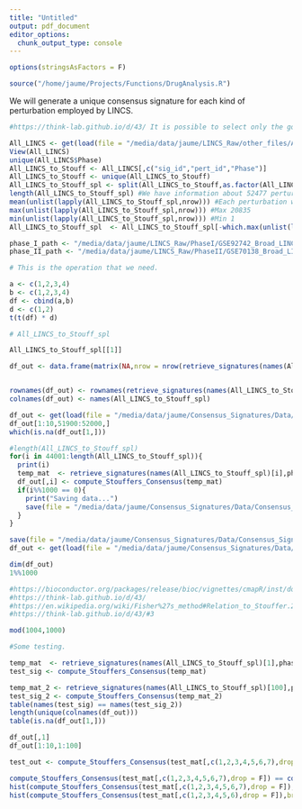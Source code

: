 ```yaml
---
title: "Untitled"
output: pdf_document
editor_options: 
  chunk_output_type: console
---
```


```r
options(stringsAsFactors = F)
```

```r
source("/home/jaume/Projects/Functions/DrugAnalysis.R")
```

We will generate a unique consensus signature for each kind of perturbation employed by LINCS.

```r
#https://think-lab.github.io/d/43/ It is possible to select only the gold signatures according to this site.

All_LINCS <- get(load(file = "/media/data/jaume/LINCS_Raw/other_files/All_LINCS_with_DB.Rda"))
View(All_LINCS)
unique(All_LINCS$Phase)
All_LINCS_to_Stouff <- All_LINCS[,c("sig_id","pert_id","Phase")]
All_LINCS_to_Stouff <- unique(All_LINCS_to_Stouff)
All_LINCS_to_Stouff_spl <- split(All_LINCS_to_Stouff,as.factor(All_LINCS_to_Stouff$pert_id))
length(All_LINCS_to_Stouff_spl) #We have information about 52477 perturbations. 
mean(unlist(lapply(All_LINCS_to_Stouff_spl,nrow))) #Each perturbation was associated to a mean of 11.27 signatures.
max(unlist(lapply(All_LINCS_to_Stouff_spl,nrow))) #Max 20835
min(unlist(lapply(All_LINCS_to_Stouff_spl,nrow))) #Min 1
All_LINCS_to_Stouff_spl  <- All_LINCS_to_Stouff_spl[-which.max(unlist(lapply(All_LINCS_to_Stouff_spl,nrow)))]

phase_I_path <- "/media/data/jaume/LINCS_Raw/PhaseI/GSE92742_Broad_LINCS_Level5_COMPZ.MODZ_n473647x12328.gctx"
phase_II_path <- "/media/data/jaume/LINCS_Raw/PhaseII/GSE70138_Broad_LINCS_Level5_COMPZ_n118050x12328_2017-03-06.gctx"
```

```r
# This is the operation that we need.

a <- c(1,2,3,4)
b <- c(1,2,3,4)
df <- cbind(a,b)
d <- c(1,2)
t(t(df) * d)

# All_LINCS_to_Stouff_spl

All_LINCS_to_Stouff_spl[[1]]

df_out <- data.frame(matrix(NA,nrow = nrow(retrieve_signatures(names(All_LINCS_to_Stouff_spl)[1],phase_I_path,phase_II_path,All_LINCS_to_Stouff_spl)),ncol = length(All_LINCS_to_Stouff_spl)))


rownames(df_out) <- rownames(retrieve_signatures(names(All_LINCS_to_Stouff_spl)[1],phase_I_path,phase_II_path,All_LINCS_to_Stouff_spl))
colnames(df_out) <- names(All_LINCS_to_Stouff_spl)

df_out <- get(load(file = "/media/data/jaume/Consensus_Signatures/Data/Consensus_Signatures.Rda" ))
df_out[1:10,51900:52000,]
which(is.na(df_out[1,]))

#length(All_LINCS_to_Stouff_spl)
for(i in 44001:length(All_LINCS_to_Stouff_spl)){
  print(i)
  temp_mat  <- retrieve_signatures(names(All_LINCS_to_Stouff_spl)[i],phase_I_path,phase_II_path,All_LINCS_to_Stouff_spl)
  df_out[,i] <- compute_Stouffers_Consensus(temp_mat)
  if(i%%1000 == 0){
    print("Saving data...")
    save(file = "/media/data/jaume/Consensus_Signatures/Data/Consensus_Signatures.Rda",df_out)
  }
}

save(file = "/media/data/jaume/Consensus_Signatures/Data/Consensus_Signatures.Rda",df_out)
df_out <- get(load(file = "/media/data/jaume/Consensus_Signatures/Data/Consensus_Signatures.Rda"))

dim(df_out)
1%%1000

#https://bioconductor.org/packages/release/bioc/vignettes/cmapR/inst/doc/tutorial.html
#https://think-lab.github.io/d/43/
#https://en.wikipedia.org/wiki/Fisher%27s_method#Relation_to_Stouffer.27s_Z-score_method
#https://think-lab.github.io/d/43/#3

mod(1004,1000)

#Some testing.

temp_mat  <- retrieve_signatures(names(All_LINCS_to_Stouff_spl)[1],phase_I_path,phase_II_path,All_LINCS_to_Stouff_spl)
test_sig <- compute_Stouffers_Consensus(temp_mat)

temp_mat_2 <- retrieve_signatures(names(All_LINCS_to_Stouff_spl)[100],phase_I_path,phase_II_path,All_LINCS_to_Stouff_spl)
test_sig_2 <- compute_Stouffers_Consensus(temp_mat_2)
table(names(test_sig) == names(test_sig_2))
length(unique(colnames(df_out)))
table(is.na(df_out[1,]))

df_out[,1]
df_out[1:10,1:100]

test_out <- compute_Stouffers_Consensus(test_mat[,c(1,2,3,4,5,6,7),drop = F])

compute_Stouffers_Consensus(test_mat[,c(1,2,3,4,5,6,7),drop = F]) == compute_Stouffers_Consensus(test_mat[,c(1,2,3,4,5,6),drop = F])
hist(compute_Stouffers_Consensus(test_mat[,c(1,2,3,4,5,6,7),drop = F]),breaks = 100)
hist(compute_Stouffers_Consensus(test_mat[,c(1,2,3,4,5,6),drop = F]),breaks = 100)
```

